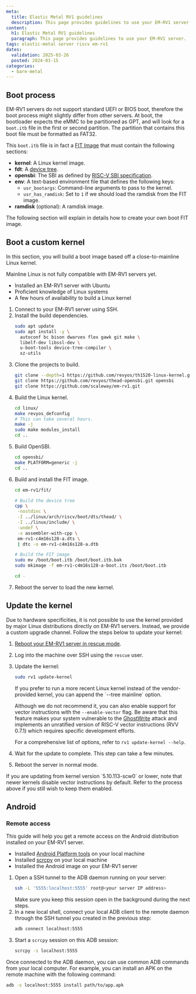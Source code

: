```yaml
---
meta:
  title: Elastic Metal RV1 guidelines
  description: This page provides guidelines to use your EM-RV1 server.
content:
  h1: Elastic Metal RV1 guidelines
  paragraph: This page provides guidelines to use your EM-RV1 server.
tags: elastic-metal server riscv em-rv1
dates:
  validation: 2025-03-26
  posted: 2024-03-15
categories:
  - bare-metal
---
```



## Boot process

EM-RV1 servers do not support standard UEFI or BIOS boot, therefore the boot
process might slightly differ from other servers. At boot, the bootloader
expects the eMMC to be partitioned as GPT, and will look for a `boot.itb` file
in the first or second partition. The partition that contains this boot file
must be formatted as FAT32.

This `boot.itb` file is in fact a [FIT Image](https://docs.u-boot.org/en/latest/usage/fit/source_file_format.html)
that must contain the following sections:

  - **kernel**: A Linux kernel image.
  - **fdt**: A [device tree](https://en.wikipedia.org/wiki/Devicetree).
  - **opensbi**: The SBI as defined by [RISC-V SBI
      specification](https://github.com/riscv-non-isa/riscv-sbi-doc/).
  - **env**: A text-based environment file that defines the following keys:
      - `usr_bootargs`: Command-line arguments to pass to the kernel.
      - `usr_has_ramdisk`: Set to `1` if we should load the ramdisk from the FIT
        image.
  - **ramdisk** (optional): A ramdisk image.

The following section will explain in details how to create your own boot FIT image.

## Boot a custom kernel

In this section, you will build a boot image based off a close-to-mainline
Linux kernel.

<Message type="note">
  Mainline Linux is not fully compatible with EM-RV1 servers yet.
</Message>

<Requirements />

- Installed an EM-RV1 server with Ubuntu
- Proficient knowledge of Linux systems
- A few hours of availability to build a Linux kernel

1. Connect to your EM-RV1 server using SSH.
2. Install the build dependencies.
    ```bash
    sudo apt update
    sudo apt install -y \
      autoconf bc bison dwarves flex gawk git make \
      libelf-dev libssl-dev \
      u-boot-tools device-tree-compiler \
      xz-utils
    ```
3. Clone the projects to build.
    ```bash
    git clone --depth=1 https://github.com/revyos/th1520-linux-kernel.git linux
    git clone https://github.com/revyos/thead-opensbi.git opensbi
    git clone https://github.com/scaleway/em-rv1.git
    ```
4. Build the Linux kernel.
    ```bash
    cd linux/
    make revyos_defconfig
    # This can take several hours.
    make -j
    sudo make modules_install
    cd ..
    ```
5. Build OpenSBI.
   ```bash
   cd opensbi/
   make PLATFORM=generic -j
   cd ..
   ```
6. Build and install the FIT image.
   ```bash
   cd em-rv1/fit/

   # Build the device tree
   cpp \
    -nostdinc \
    -I ../linux/arch/riscv/boot/dts/thead/ \
    -I ../linux/include/ \
    -undef \
    -x assembler-with-cpp \
    em-rv1-c4m16s128-a.dts \
    | dtc -o em-rv1-c4m16s128-a.dtb

   # Build the FIT image
   sudo mv /boot/boot.itb /boot/boot.itb.bak
   sudo mkimage -f em-rv1-c4m16s128-a-boot.its /boot/boot.itb

   cd -
   ```
7. Reboot the server to load the new kernel.

## Update the kernel

Due to hardware specificities, it is not possible to use the kernel provided by
major Linux distributions directly on EM-RV1 servers. Instead, we provide a
custom upgrade channel. Follow the steps below to update your kernel:

1. [Reboot your EM-RV1 server in rescue mode](/elastic-metal/how-to/use-rescue-mode/).
2. Log into the machine over SSH using the `rescue` user.
3. Update the kernel:
    ```bash
    sudo rv1 update-kernel
    ```

    <Message type="note">
    If you prefer to run a more recent Linux kernel instead of the
    vendor-provided kernel, you can append the `--tree mainline` option.

    Although we do not recommend it, you can also enable support for vector
    instructions with the `--enable-vector` flag. Be aware that this feature
    makes your system vulnerable to the
    [GhostWrite](https://ghostwriteattack.com/) attack and implements an
    unratified version of RISC-V vector instructions (RVV 0.7.1) which requires
    specific development efforts.

    For a comprehensive list of options, refer to `rv1 update-kernel --help`.
    </Message>
4. Wait for the update to complete. This step can take a few minutes.
5. Reboot the server in normal mode.

<Message type="note">
If you are updating from kernel version `5.10.113-scw0` or lower, note that
newer kernels disable vector instructions by default. Refer to the process
above if you still wish to keep them enabled.
</Message>


## Android

### Remote access

This guide will help you get a remote access on the Android distribution
installed on your EM-RV1 server.

<Requirements />

- Installed [Android Platform
  tools](https://developer.android.com/tools/releases/platform-tools) on your
  local machine
- Installed [scrcpy](https://github.com/Genymobile/scrcpy#get-the-app) on your
  local machine
- Installed the Android image on your EM-RV1 server

1. Open a SSH tunnel to the ADB daemon running on your server:
   ```bash
   ssh -L '5555:localhost:5555' root@<your server IP address>
   ```
   Make sure you keep this session open in the background during the next
   steps.
2. In a new local shell, connect your local ADB client to the remote daemon
   through the SSH tunnel you created in the previous step:
   ```bash
   adb connect localhost:5555
   ```
3. Start a `scrcpy` session on this ADB session:
   ```bash
   scrcpy -s localhost:5555
   ```

<Message type="tip">
Once connected to the ADB daemon, you can use common ADB commands from your
local computer. For example, you can install an APK on the remote machine with
the following command:

```bash
adb -s localhost:5555 install path/to/app.apk
```
</Message>

